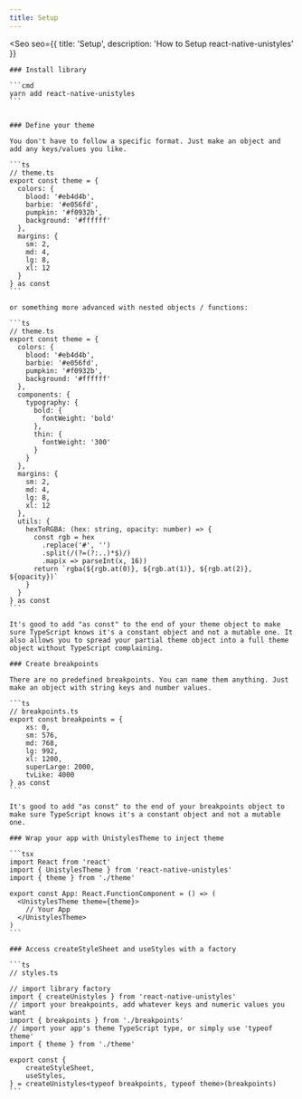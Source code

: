 ```yaml
---
title: Setup
---
```



<Seo
    seo={{
        title: 'Setup',
        description: 'How to Setup react-native-unistyles'
    }}
>
    ### Install library

    ```cmd
    yarn add react-native-unistyles
    ```


    ### Define your theme

    You don't have to follow a specific format. Just make an object and add any keys/values you like.

    ```ts
    // theme.ts
    export const theme = {
      colors: {
        blood: '#eb4d4b',
        barbie: '#e056fd',
        pumpkin: '#f0932b',
        background: '#ffffff'
      },
      margins: {
        sm: 2,
        md: 4,
        lg: 8,
        xl: 12
      }
    } as const
    ```

    or something more advanced with nested objects / functions:

    ```ts
    // theme.ts
    export const theme = {
      colors: {
        blood: '#eb4d4b',
        barbie: '#e056fd',
        pumpkin: '#f0932b',
        background: '#ffffff'
      },
      components: {
        typography: {
          bold: {
            fontWeight: 'bold'
          },
          thin: {
            fontWeight: '300'
          }
        }
      },
      margins: {
        sm: 2,
        md: 4,
        lg: 8,
        xl: 12
      },
      utils: {
        hexToRGBA: (hex: string, opacity: number) => {
          const rgb = hex
            .replace('#', '')
            .split(/(?=(?:..)*$)/)
            .map(x => parseInt(x, 16))
          return `rgba(${rgb.at(0)}, ${rgb.at(1)}, ${rgb.at(2)}, ${opacity})`
        }
      }
    } as const
    ```

    It's good to add "as const" to the end of your theme object to make sure TypeScript knows it's a constant object and not a mutable one. It also allows you to spread your partial theme object into a full theme object without TypeScript complaining.

    ### Create breakpoints

    There are no predefined breakpoints. You can name them anything. Just make an object with string keys and number values.

    ```ts
    // breakpoints.ts
    export const breakpoints = {
        xs: 0,
        sm: 576,
        md: 768,
        lg: 992,
        xl: 1200,
        superLarge: 2000,
        tvLike: 4000
    } as const
    ```

    It's good to add "as const" to the end of your breakpoints object to make sure TypeScript knows it's a constant object and not a mutable one.

    ### Wrap your app with UnistylesTheme to inject theme

    ```tsx
    import React from 'react'
    import { UnistylesTheme } from 'react-native-unistyles'
    import { theme } from './theme'

    export const App: React.FunctionComponent = () => (
      <UnistylesTheme theme={theme}>
        // Your App
      </UnistylesTheme>
    )
    ```

    ### Access createStyleSheet and useStyles with a factory

    ```ts
    // styles.ts

    // import library factory
    import { createUnistyles } from 'react-native-unistyles'
    // import your breakpoints, add whatever keys and numeric values you want
    import { breakpoints } from './breakpoints'
    // import your app's theme TypeScript type, or simply use 'typeof theme'
    import { theme } from './theme'

    export const {
        createStyleSheet,
        useStyles,
    } = createUnistyles<typeof breakpoints, typeof theme>(breakpoints)
    ```

</Seo>
